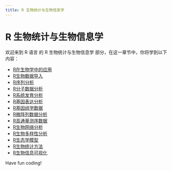 ```yaml
---
title: R 生物统计与生物信息学
---
```


# R 生物统计与生物信息学

欢迎来到 R 语言 的 R 生物统计与生物信息学 部分，在这一章节中，你将学到以下内容：

- [R在生物学中的应用](./0-application-of-r-in-biology.mdx)
- [R生物数据导入](./1-r-biological-data-import.mdx)
- [R序列分析](./2-r-sequence-analysis.mdx)
- [R分子数据分析](./3-r-molecular-data-analysis.mdx)
- [R系统发育分析](./4-r-phylogenetic-analysis.mdx)
- [R基因表达分析](./5-r-gene-expression-analysis.mdx)
- [R基因组学数据](./6-rgenomics-data.mdx)
- [R微阵列数据分析](./7-r-microarray-data-analysis.mdx)
- [R高通量测序数据](./8-rhigh-throughput-sequencing-data.mdx)
- [R生物网络分析](./9-r-biological-network-analysis.mdx)
- [R生物多样性分析](./10-biodiversity-analysis.mdx)
- [R生态学模型](./11-ecological-model.mdx)
- [R生物统计方法](./12-biostatistical-methods.mdx)
- [R生物信息可视化](./13-r-bioinformatics-visualization.mdx)

Have fun coding!
